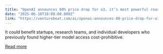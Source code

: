 ```yaml
---
title: "OpenAI announces 80% price drop for o3, it’s most powerful reasoning model"
date: "2025-06-10T18:08:08.000Z"
link: "https://venturebeat.com/ai/openai-announces-80-price-drop-for-o3-its-most-powerful-reasoning-model/"
---
```


It could benefit startups, research teams, and individual developers who previously found higher-tier model access cost-prohibitive.

[Read more](https://venturebeat.com/ai/openai-announces-80-price-drop-for-o3-its-most-powerful-reasoning-model/)
